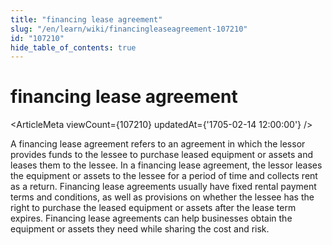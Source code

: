 ```yaml
---
title: "financing lease agreement"
slug: "/en/learn/wiki/financingleaseagreement-107210"
id: "107210"
hide_table_of_contents: true
---
```



# financing lease agreement

<ArticleMeta viewCount={107210} updatedAt={'1705-02-14 12:00:00'} />

A financing lease agreement refers to an agreement in which the lessor provides funds to the lessee to purchase leased equipment or assets and leases them to the lessee. In a financing lease agreement, the lessor leases the equipment or assets to the lessee for a period of time and collects rent as a return. Financing lease agreements usually have fixed rental payment terms and conditions, as well as provisions on whether the lessee has the right to purchase the leased equipment or assets after the lease term expires. Financing lease agreements can help businesses obtain the equipment or assets they need while sharing the cost and risk.
